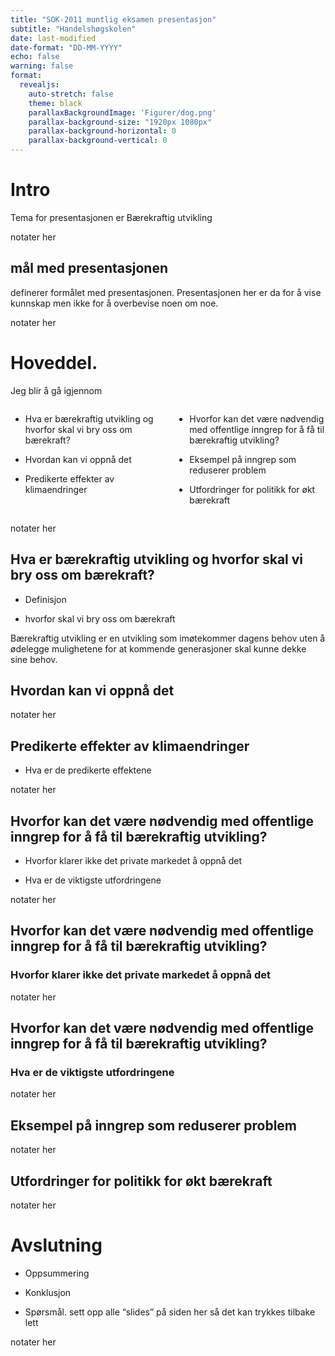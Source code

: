 ---
title: "SOK-2011 muntlig eksamen presentasjon"
subtitle: "Handelshøgskolen"
date: last-modified
date-format: "DD-MM-YYYY"
echo: false
warning: false
format: 
  revealjs:
    auto-stretch: false
    theme: black
    parallaxBackgroundImage: 'Figurer/dog.png'
    parallax-background-size: "1920px 1080px"
    parallax-background-horizontal: 0
    parallax-background-vertical: 0
---

# Intro

Tema for presentasjonen er Bærekraftig utvikling

::: notes
notater her
:::

## mål med presentasjonen

definerer formålet med presentasjonen. Presentasjonen her er da for å vise kunnskap men ikke for å overbevise noen om noe.

::: notes
notater her
:::

# Hoveddel.

Jeg blir å gå igjennom

::: columns
::: {.column width="50%"}
::: incremental
-   Hva er bærekraftig utvikling og hvorfor skal vi bry oss om bærekraft?

-   Hvordan kan vi oppnå det

-   Predikerte effekter av klimaendringer
:::
:::

::: {.column width="50%"}
::: incremental
-   Hvorfor kan det være nødvendig med offentlige inngrep for å få til bærekraftig utvikling?

-   Eksempel på inngrep som reduserer problem

-   Utfordringer for politikk for økt bærekraft
:::
:::
:::

::: notes
notater her
:::

## Hva er bærekraftig utvikling og hvorfor skal vi bry oss om bærekraft?

-   Definisjon

-   hvorfor skal vi bry oss om bærekraft

::: notes
Bærekraftig utvikling er en utvikling som imøtekommer dagens behov uten å ødelegge mulighetene for at kommende generasjoner skal kunne dekke sine behov.
:::

## Hvordan kan vi oppnå det

::: notes
notater her
:::

## Predikerte effekter av klimaendringer

-   Hva er de predikerte effektene

::: notes
notater her
:::

## Hvorfor kan det være nødvendig med offentlige inngrep for å få til bærekraftig utvikling?

-   Hvorfor klarer ikke det private markedet å oppnå det

-   Hva er de viktigste utfordringene

::: notes
notater her
:::

## Hvorfor kan det være nødvendig med offentlige inngrep for å få til bærekraftig utvikling?

### Hvorfor klarer ikke det private markedet å oppnå det

::: notes
notater her
:::

## Hvorfor kan det være nødvendig med offentlige inngrep for å få til bærekraftig utvikling?

### Hva er de viktigste utfordringene

::: notes
notater her
:::

## Eksempel på inngrep som reduserer problem

::: notes
notater her
:::

## Utfordringer for politikk for økt bærekraft

::: notes
notater her
:::

# Avslutning

-   Oppsummering

-   Konklusjon

-   Spørsmål. sett opp alle "slides" på siden her så det kan trykkes tilbake lett

::: notes
notater her
:::
